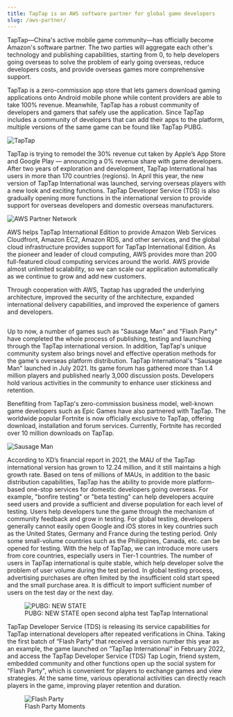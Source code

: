 ```yaml
---
title: TapTap is an AWS software partner for global game developers
slug: /aws-partner/
---
```



TapTap—China's active mobile game community—has officially become Amazon's software partner. The two parties will aggregate each other's technology and publishing capabilities, starting from 0, to help developers going overseas to solve the problem of early going overseas, reduce developers costs, and provide overseas games more comprehensive support.

TapTap is a zero-commission app store that lets gamers download gaming applications onto Android mobile phone while content providers are able to take 100% revenue. Meanwhile, TapTap has a robust community of developers and gamers that safely use the application. Since TapTap includes a community of developers that can add their apps to the platform, multiple versions of the same game can be found like TapTap PUBG.

<p style={{ textAlign: "center" }}>
  <img
    src={useBaseUrl("/img/aws/taptap.png")}
    alt="TapTap"
    style={{ width: "100%", maxWidth: "300px" }}
  />
</p>

TapTap is trying to remodel the 30% revenue cut taken by Apple’s App Store and Google Play — announcing a 0% revenue share with game developers. After two years of exploration and development, TapTap International has users in more than 170 countries (regions). In April this year, the new version of TapTap International was launched, serving overseas players with a new look and exciting functions. TapTap Developer Service (TDS) is also gradually opening more functions in the international version to provide support for overseas developers and domestic overseas manufacturers.

<p style={{ textAlign: "center" }}>
  <img
    src={useBaseUrl("/img/aws/aws.png")}
    alt="AWS Partner Network"
    style={{ width: "100%", maxWidth: "300px" }}
  />
</p>

AWS helps TapTap International Edition to provide Amazon Web Services Cloudfront, Amazon EC2, Amazon RDS, and other services, and the global cloud infrastructure provides support for TapTap International Edition. As the pioneer and leader of cloud computing, AWS provides more than 200 full-featured cloud computing services around the world. AWS provide almost unlimited scalability, so we can scale our application automatically as we continue to grow and add new customers.

Through cooperation with AWS, Taptap has upgraded the underlying architecture, improved the security of the architecture, expanded international delivery capabilities, and improved the experience of gamers and developers.

<p style={{ textAlign: "center" }}>
  <img
    src={useBaseUrl("/img/aws/architecture.png")}
    alt=""
    style={{ width: "100%", maxWidth: "600px" }}
  />
</p>

Up to now, a number of games such as "Sausage Man" and "Flash Party" have completed the whole process of publishing, testing and launching through the TapTap international version. In addition, TapTap's unique community system also brings novel and effective operation methods for the game's overseas platform distribution. TapTap International's "Sausage Man" launched in July 2021. Its game forum has gathered more than 1.4 million players and published nearly 3,000 discussion posts. Developers hold various activities in the community to enhance user stickiness and retention.

Benefiting from TapTap's zero-commission business model, well-known game developers such as Epic Games have also partnered with TapTap. The worldwide popular Fortnite is now officially exclusive to TapTap, offering download, installation and forum services. Currently, Fortnite has recorded over 10 million downloads on TapTap.

<p style={{ textAlign: "center" }}>
  <img
    src={useBaseUrl("/img/aws/sausage-man.png")}
    alt="Sausage Man"
    style={{ width: "100%", maxWidth: "600px" }}
  />
</p>

According to XD’s financial report in 2021, the MAU of the TapTap international version has grown to 12.24 million, and it still maintains a high growth rate. Based on tens of millions of MAUs, in addition to the basic distribution capabilities, TapTap has the ability to provide more platform-based one-stop services for domestic developers going overseas. For example, "bonfire testing" or "beta testing" can help developers acquire seed users and provide a sufficient and diverse population for each level of testing. Users help developers tune the game through the mechanism of community feedback and grow in testing. For global testing, developers generally cannot easily open Google and iOS stores in key countries such as the United States, Germany and France during the testing period. Only some small-volume countries such as the Philippines, Canada, etc. can be opened for testing. With the help of TapTap, we can introduce more users from core countries, especially users in Tier-1 countries. The number of users in TapTap international is quite stable, which help developer solve the problem of user volume during the test period. In global testing process, advertising purchases are often limited by the insufficient cold start speed and the small purchase area. It is difficult to import sufficient number of users on the test day or the next day.

<figure style={{ textAlign: "center" }}>
  <img
    src={useBaseUrl("/img/aws/pubg.png")}
    alt="PUBG: NEW STATE"
    style={{ width: "100%", maxWidth: "600px" }}
  />
  <figcaption>
    PUBG: NEW STATE open second alpha test TapTap International
  </figcaption>
</figure>

TapTap Developer Service (TDS) is releasing its service capabilities for TapTap international developers after repeated verifications in China. Taking the first batch of “Flash Party” that received a version number this year as an example, the game launched on “TapTap International” in February 2022, and access the TapTap Developer Service (TDS) Tap Login, friend system, embedded community and other functions open up the social system for "Flash Party", which is convenient for players to exchange games and view strategies. At the same time, various operational activities can directly reach players in the game, improving player retention and duration.

<figure style={{ textAlign: "center" }}>
  <img
    src={useBaseUrl("/img/aws/flash-party.png")}
    alt="Flash Party"
    style={{ width: "100%", maxWidth: "600px" }}
  />
  <figcaption>Flash Party Moments</figcaption>
</figure>
